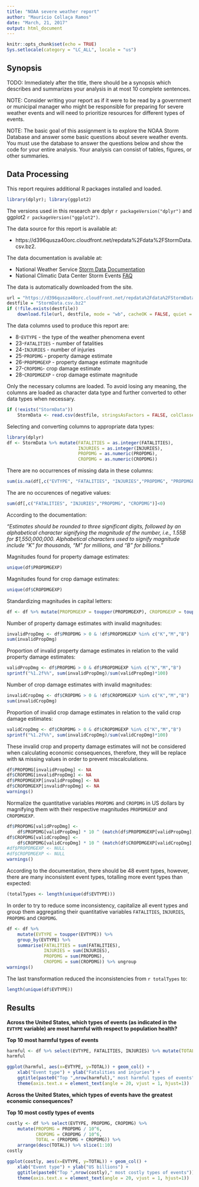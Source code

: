 ```yaml
---
title: "NOAA severe weather report"
author: "Maurício Collaça Ramos"
date: "March, 21, 2017"
output: html_document
---
```


```r
knitr::opts_chunk$set(echo = TRUE)
Sys.setlocale(category = "LC_ALL", locale = "us")
```

## Synopsis

TODO: Immediately after the title, there should be a synopsis which describes and summarizes your analysis in at most 10 complete sentences.

NOTE: Consider writing your report as if it were to be read by a government or municipal manager who might be responsible for preparing for severe weather events and will need to prioritize resources for different types of events. 

NOTE: The basic goal of this assignment is to explore the NOAA Storm Database and answer some basic questions about severe weather events. You must use the database to answer the questions below and show the code for your entire analysis. Your analysis can consist of tables, figures, or other summaries.

## Data Processing

This report requires additional R packages installed and loaded.

```r
library(dplyr); library(ggplot2)
```

The versions used in this research are dplyr `r packageVersion("dplyr")` and ggplot2 `r packageVersion("ggplot2")`.

The data source for this report is available at:

* https://d396qusza40orc.cloudfront.net/repdata%2Fdata%2FStormData.csv.bz2.

The data documentation is available at:

* National Weather Service [Storm Data Documentation](https://d396qusza40orc.cloudfront.net/repdata%2Fpeer2_doc%2Fpd01016005curr.pdf)
* National Climatic Data Center Storm Events [FAQ](https://d396qusza40orc.cloudfront.net/repdata%2Fpeer2_doc%2FNCDC%20Storm%20Events-FAQ%20Page.pdf)

The data is automatically downloaded from the site.

```r
url = "https://d396qusza40orc.cloudfront.net/repdata%2Fdata%2FStormData.csv.bz2"
destfile = "StormData.csv.bz2"
if (!file.exists(destfile))
    download.file(url, destfile, mode = "wb", cacheOK = FALSE, quiet = FALSE)
```

The data columns used to produce this report are:

* 8-`EVTYPE` - the type of the weather phenomena event 
* 23-`FATALITIES` - number of fatalities
* 24-`INJURIES` - number of injuries
* 25-`PROPDMG` - property damage estimate
* 26-`PROPDMGEXP` - property damage estimate magnitude
* 27-`CROPDMG`- crop damage estimate
* 28-`CROPDMGEXP` - crop damage estimate magnitude

Only the necessary columns are loaded.  To avoid losing any meaning, the columns are loaded as character data type and further converted to other data types when necessary.

```r
if (!exists("StormData"))
    StormData <- read.csv(destfile, stringsAsFactors = FALSE, colClasses = "character")[,c(8,23:28)]
```

Selecting and converting columns to appropriate data types:

```r
library(dplyr)
df <- StormData %>% mutate(FATALITIES = as.integer(FATALITIES),
                           INJURIES = as.integer(INJURIES), 
                           PROPDMG = as.numeric(PROPDMG), 
                           CROPDMG = as.numeric(CROPDMG))
```

There are no occurrences of missing data in these columns:

```r
sum(is.na(df[,c("EVTYPE", "FATALITIES", "INJURIES","PROPDMG", "PROPDMGEXP", "CROPDMG", "CROPDMGEXP")]))
```

The are no occurences of negative values:

```r
sum(df[,c("FATALITIES", "INJURIES","PROPDMG", "CROPDMG")]<0)
```

According to the documentation:

_"Estimates should be rounded to three significant digits, followed by an alphabetical character signifying the magnitude of the number, i.e., 1.55B for $1,550,000,000. Alphabetical characters used to signify magnitude include “K” for thousands, “M” for millions, and “B” for billions."_

Magnitudes found for property damage estimates:

```r
unique(df$PROPDMGEXP)
```

Magnitudes found for crop damage estimates:

```r
unique(df$CROPDMGEXP)
```

Standardizing magnitudes in capital letters:

```r
df <- df %>% mutate(PROPDMGEXP = toupper(PROPDMGEXP), CROPDMGEXP = toupper(CROPDMGEXP))
```

Number of property damage estimates with invalid magnitudes:

```r
invalidPropDmg <- df$PROPDMG > 0 & !df$PROPDMGEXP %in% c("K","M","B")
sum(invalidPropDmg)
```

Proportion of invalid property damage estimates in relation to the valid property damage estimates:

```r
validPropDmg <- df$PROPDMG > 0 & df$PROPDMGEXP %in% c("K","M","B")
sprintf("%1.2f%%", sum(invalidPropDmg)/sum(validPropDmg)*100)
```

Number of crop damage estimates with invalid magnitudes:

```r
invalidCropDmg <- df$CROPDMG > 0 & !df$CROPDMGEXP %in% c("K","M","B")
sum(invalidCropDmg)
```

Proportion of invalid crop damage estimates in relation to the valid crop damage estimates:

```r
validCropDmg <- df$CROPDMG > 0 & df$CROPDMGEXP %in% c("K","M","B")
sprintf("%1.2f%%", sum(invalidCropDmg)/sum(validCropDmg)*100)
```

These invalid crop and property damage estimates will not be considered when calculating economic consequences, therefore, they will be replace with `NA` missing values in order to prevent miscalculations.

```r
df$PROPDMG[invalidPropDmg] <- NA
df$CROPDMG[invalidPropDmg] <- NA
df$PROPDMGEXP[invalidPropDmg] <- NA
df$CROPDMGEXP[invalidPropDmg] <- NA
warnings()
```

Normalize the quantitative variables `PROPDMG` and `CROPDMG` in US dollars by magnifying them with their respective magnitudes `PROPDMGEXP` and `CROPDMGEXP`.

```r
df$PROPDMG[validPropDmg] <-
    df$PROPDMG[validPropDmg] * 10 ^ (match(df$PROPDMGEXP[validPropDmg], c("K","M","B"))*3)
df$CROPDMG[validCropDmg] <- 
    df$CROPDMG[validCropDmg] * 10 ^ (match(df$CROPDMGEXP[validCropDmg], c("K","M","B"))*3)
#df$PROPDMGEXP <- NULL
#df$CROPDMGEXP <- NULL
warnings()
```

According to the documentation, there should be 48 event types, however, there are many inconsistent event types, totalling more event types than expected:

```r
(totalTypes <- length(unique(df$EVTYPE)))
```

In order to try to reduce some inconsistency, capitalize all event types and group them aggregating their quantitative variables `FATALITIES`, `INJURIES`, `PROPDMG` and `CROPDMG`.

```r
df <- df %>%
    mutate(EVTYPE = toupper(EVTYPE)) %>%
    group_by(EVTYPE) %>%
    summarise(FATALITIES = sum(FATALITIES),
              INJURIES = sum(INJURIES),
              PROPDMG = sum(PROPDMG),
              CROPDMG = sum(CROPDMG)) %>% ungroup
warnings()
```

The last transformation reduced the inconsistencies from `r totalTypes` to:
```r
length(unique(df$EVTYPE))
```

## Results

**Across the United States, which types of events (as indicated in the `EVTYPE` variable) are most harmful with respect to population health?**

**Top 10 most harmful types of events**

```r
harmful <- df %>% select(EVTYPE, FATALITIES, INJURIES) %>% mutate(TOTAL = FATALITIES + INJURIES) %>% arrange(desc(TOTAL)) %>% slice(1:10)
harmful
```

```r
ggplot(harmful, aes(x=EVTYPE, y=TOTAL)) + geom_col() +
    xlab("Event type") + ylab("Fatalities and injuries") +
    ggtitle(paste0("Top ",nrow(harmful)," most harmful types of events")) +
    theme(axis.text.x = element_text(angle = 20, vjust = 1, hjust=1))
```

**Across the United States, which types of events have the greatest economic consequences?**

**Top 10 most costly types of events**

```r
costly <- df %>% select(EVTYPE, PROPDMG, CROPDMG) %>%
    mutate(PROPDMG = PROPDMG / 10^6,
           CROPDMG = CROPDMG / 10^6,
           TOTAL = (PROPDMG + CROPDMG)) %>%
    arrange(desc(TOTAL)) %>% slice(1:10)
costly
```

```r
ggplot(costly, aes(x=EVTYPE, y=TOTAL)) + geom_col() +
    xlab("Event type") + ylab("US billions") +
    ggtitle(paste0("Top ",nrow(costly)," most costly types of events")) +
    theme(axis.text.x = element_text(angle = 20, vjust = 1, hjust=1))
```
